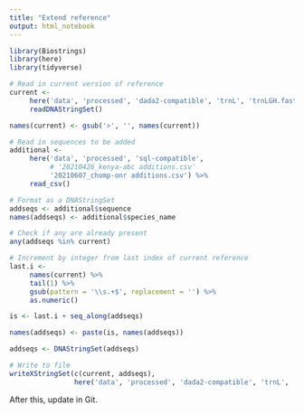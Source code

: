```yaml
---
title: "Extend reference"
output: html_notebook
---
```


```r
library(Biostrings)
library(here)
library(tidyverse)
```

```r
# Read in current version of reference
current <- 
     here('data', 'processed', 'dada2-compatible', 'trnL', 'trnLGH.fasta') %>% 
     readDNAStringSet()

names(current) <- gsub('>', '', names(current))
```

```r
# Read in sequences to be added
additional <- 
     here('data', 'processed', 'sql-compatible', 
          # '20210426_kenya-abc additions.csv'
          '20210607_chomp-onr additions.csv') %>% 
     read_csv()

# Format as a DNAStringSet
addseqs <- additional$sequence
names(addseqs) <- additional$species_name

# Check if any are already present
any(addseqs %in% current)

# Increment by integer from last index of current reference
last.i <- 
     names(current) %>% 
     tail(1) %>% 
     gsub(pattern = '\\s.+$', replacement = '') %>% 
     as.numeric()

is <- last.i + seq_along(addseqs)

names(addseqs) <- paste(is, names(addseqs))

addseqs <- DNAStringSet(addseqs)
```

```r
# Write to file
writeXStringSet(c(current, addseqs),
                here('data', 'processed', 'dada2-compatible', 'trnL', 'trnLGH.fasta'))
```

After this, update in Git.

